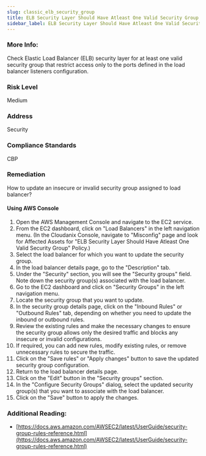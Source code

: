 ```yaml
---
slug: classic_elb_security_group
title: ELB Security Layer Should Have Atleast One Valid Security Group
sidebar_label: ELB Security Layer Should Have Atleast One Valid Security Group
---
```


### More Info:

Check Elastic Load Balancer (ELB) security layer for at least one valid security group that restrict access only to the ports defined in the load balancer listeners configuration.

### Risk Level

Medium

### Address

Security

### Compliance Standards

CBP

### Remediation

How to update an insecure or invalid security group assigned to load balancer?

#### Using AWS Console

1. Open the AWS Management Console and navigate to the EC2 service.
2. From the EC2 dashboard, click on "Load Balancers" in the left navigation menu.
    (In the Cloudanix Console, navigate to "Misconfig" page and look for Affected Assets for "ELB Security Layer Should Have Atleast One Valid Security Group" Policy.)
3. Select the load balancer for which you want to update the security group.
4. In the load balancer details page, go to the "Description" tab.
5. Under the "Security" section, you will see the "Security groups" field. Note down the security group(s) associated with the load balancer.
6. Go to the EC2 dashboard and click on "Security Groups" in the left navigation menu.
7. Locate the security group that you want to update.
8. In the security group details page, click on the "Inbound Rules" or "Outbound Rules" tab, depending on whether you need to update the inbound or outbound rules.
9. Review the existing rules and make the necessary changes to ensure the security group allows only the desired traffic and blocks any insecure or invalid configurations.
10. If required, you can add new rules, modify existing rules, or remove unnecessary rules to secure the traffic.
11. Click on the "Save rules" or "Apply changes" button to save the updated security group configuration.
12. Return to the load balancer details page.
13. Click on the "Edit" button in the "Security groups" section.
14. In the "Configure Security Groups" dialog, select the updated security group(s) that you want to associate with the load balancer.
15. Click on the "Save" button to apply the changes.

### Additional Reading:

- [https://docs.aws.amazon.com/AWSEC2/latest/UserGuide/security-group-rules-reference.html](https://docs.aws.amazon.com/AWSEC2/latest/UserGuide/security-group-rules-reference.html) 

